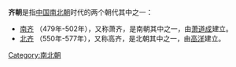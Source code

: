 '''齐朝'''是指[[中国|中国]][[南北朝|南北朝]]时代的两个朝代其中之一：

* [[南齐|南齐]] （479年-502年），又称萧齐，是南朝其中之一，由[[萧道成|萧道成]]建立。
* [[北齐|北齐]] （550年-577年），又称高齐，是北朝其中之一，由[[高洋|高洋]]建立。

{{disambig|Cat=二字中國相關消歧義}}

[[Category:南北朝|Category:南北朝]]